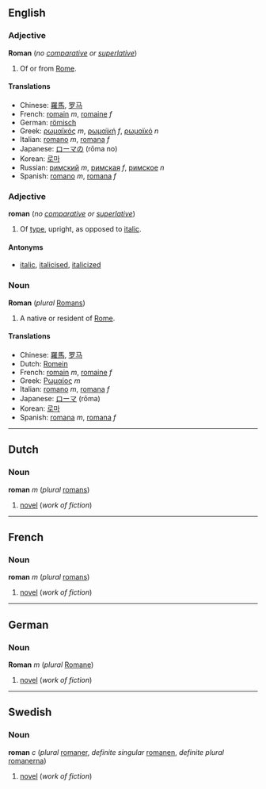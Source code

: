 ==English==
===Adjective===
'''Roman''' (''no [[comparative]] or [[superlative]]'')

#Of or from [[Rome]].

====Translations====
*Chinese: [[羅馬]], [[罗马]]
*French: [[romain]] ''m'', [[romaine]] ''f''
*German: [[römisch]]
*Greek: [[ρωμαϊκός]] ''m'', [[ρωμαϊκή]] ''f'', [[ρωμαϊκό]] ''n''
*Italian: [[romano]] ''m'', [[romana]] ''f''
*Japanese: [[ローマ]]の (rōma no)
*Korean: [[로마]]
*Russian: [[римский]] ''m'', [[римская]] ''f'', [[римское]] ''n''
*Spanish: [[romano]] ''m'', [[romana]] ''f''

===Adjective===
'''roman''' (''no [[comparative]] or [[superlative]]'')

#Of [[type]], upright, as opposed to [[italic]].

====Antonyms====
*[[italic]], [[italicise]]d, [[italicize]]d

===Noun===
'''Roman''' (''plural'' [[Romans]])

#A native or resident of [[Rome]].

====Translations====
*Chinese: [[羅馬]], [[罗马]]
*Dutch: [[Romein]]
*French: [[romain]] ''m'', [[romaine]] ''f''
*Greek: [[Ρωμαίος]] ''m''
*Italian: [[romano#Italian|romano]] ''m'', [[romana#Italian|romana]] ''f''
*Japanese: [[ローマ]] (rōma)
*Korean: [[로마]]
*Spanish: [[romano#Spanish|romana]] ''m'', [[romana#Spanish|romana]] ''f''

----
==Dutch==
===Noun===
'''roman''' ''m'' (''plural'' [[romans]])

#[[novel]] (''work of fiction'')

----
==French==
===Noun===
'''roman''' ''m'' (''plural'' [[romans]])

#[[novel]] (''work of fiction'')

----
==German==
===Noun===
'''Roman''' ''m'' (''plural'' [[Romane]])

#[[novel]] (''work of fiction'')

----
==Swedish==
===Noun===
'''roman''' ''c'' (''plural'' [[romaner]], ''definite singular'' [[romanen]], ''definite plural'' [[romanerna]])

#[[novel]] (''work of fiction'')